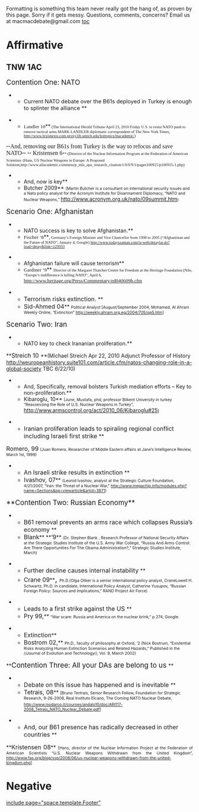 Formatting is something this team never really got the hang of, as proven by this page. Sorry if it gets messy.
Questions, comments, concerns? Email us at macmacdebate@gmail.com
[[toc]]
=Affirmative= 
==TNW 1AC== 
<span style="font-size: 14pt;">Contention One: NATO </span>


**<span style="font-size: 11.0pt;">Current NATO debate over the B61s deployed in Turkey is enough to splinter the alliance </span>**

**<span style="font-family: 'Times New Roman'; font-size: 10pt;">Landler 10</span>**<span style="font-family: 'Times New Roman'; font-size: 8pt;"> (<span class="cite">The International Herald Tribune April 23, 2010 Friday U.S. to resist NATO push to remove tactical arms MARK LANDLER diplomatic correspondent of The New York Times, http://www.lexisnexis.com.proxy.lib.umich.edu/hottopics/lnacademic/)</span></span>


<span style="font-family: 'Times New Roman'; font-size: 8pt;"><span class="cite">**<span class="tagChar"><span style="font-family: 'Times New Roman'; font-size: 12pt;">And, removing our B61s from Turkey is the way to refocus and save NATO</span></span>**</span></span>
<span style="font-family: 'Times New Roman'; font-size: 8pt;"><span class="cite">**<span class="tagChar"><span style="font-family: 'Times New Roman'; font-size: 12pt;"> Kristensen 6</span></span>**<span style="font-family: 'Times New Roman'; font-size: 8pt;"> (Director of the Nuclear Information Program at the Federation of American Scientists</span></span></span>
<span style="font-family: 'Times New Roman'; font-size: 8pt;"><span class="cite"><span style="font-family: 'Times New Roman'; font-size: 8pt;"> (Hans, US Nuclear Weapons in Europe: A Proposed Solution,http://www.allacademic.commeta/p_mla_apa_research_citation/1/0/0/9/1/pages100915/p100915-1.php)</span></span></span>



**And, now is key**
**Butcher 2009** <span class="cite"><span style="font-size: 8pt; font-weight: normal;">(Martin Butcher is a consultant on international security issues and a Nato policy analyst for the Acronym Institute for Disarmament Diplomacy, “NATO and Nuclear Weapons,” </span>[[http://www.acronym.org.uk/nato/09summit.htm]]<span style="font-size: 8pt; font-weight: normal;">)</span> </span>



<span style="font-size: 14pt;">Scenario One: Afghanistan </span>


**NATO success is key to solve Afghanistan.**
**<span style="font-family: 'Times New Roman'; font-size: 10pt;">Fischer ‘8</span>**<span class="cardChar"><span style="font-family: 'Times New Roman'; font-size: 10pt;">,</span><span style="font-family: 'Times New Roman'; font-size: 8pt;"> Germany’s Foreign Minister and Vice Chancellor from 1998 to 2005 (“Afghanistan and the Future of NATO”, January 4, Google) </span></span><span style="font-family: 'Times New Roman'; font-size: 8pt;">[[http://www.todayszaman.com/tz-web/detaylar.do?load=detay&link=129933]]</span>


**Afghanistan failure will cause terrorism**
**<span style="font-family: 'Times New Roman'; font-size: 10pt;">Gardiner ‘9</span>** <span class="cardChar"><span style="font-family: 'Times New Roman'; font-size: 8pt;">Director of the Margaret Thatcher Centre for Freedom at the Heritage Foundation (Nile, “Europe’s indifference is killing NATO”, April 6, </span></span><span style="font-family: 'Times New Roman'; font-size: 10pt;"><span class="cardChar">[[http://www.heritage.org/Press/Commentary/ed040609b.cfm]]</span></span>


**<span style="font-size: 12pt;">Terrorism risks extinction. </span>**
**<span style="font-size: 12pt;">Sid-Ahmed 04</span>** <span class="NOFORMATTING-NORMALChar"><span style="font-size: 8pt;">Political Analyst [August/September 2004, Mohamed, Al Ahram Weekly Online, “Extinction” http://weekly.ahram.org.eg/2004/705/op5.htm]</span></span>



<span style="font-size: 14pt;">Scenario Two: Iran </span>


**NATO key to check Irananian proliferation.**
<span style="margin-left: 0in;">**<span class="cite"><span style="font-size: 12pt;">Streich 10 </span></span>**(Michael Streich Apr 22, 2010 Adjunct Professor of History http://weuropeanhistory.suite101.com/article.cfm/natos-changing-role-in-a-global-society TBC 6/22/10)</span>


**And, Specifically, removal bolsters Turkish mediation efforts – Key to non-proliferation.**
**Kibaroglu, 10** <span class="cardChar"><span style="font-size: 8pt; font-weight: normal;">[June, Mustafa, phd, professor Bilkent University in turkey “Reassessing the Role of U.S. Nuclear Weapons in Turkey”, </span>[[http://www.armscontrol.org/act/2010_06/Kibaroglu#25]]<span style="font-size: 8pt; font-weight: normal;">]</span></span>



**<span class="Author"><span style="font-size: 12pt;">Iranian proliferation leads to spiraling regional conflict including Israeli first strike </span></span>**
<span style="font-size: 12pt;">Romero, 99</span>  <span style="font-size: 8pt;">(Juan <span class="Author">Romero</span>, Researcher of Middle Eastern affairs at Jane’s Intelligence Review, March 1st, <span class="cite">1999)</span></span>



**<span class="cite"><span style="font-size: 12pt;">An Israeli strike results in extinction </span></span>**
**<span class="cite"><span style="font-size: 12pt;">Ivashov, 07</span></span>** <span style="font-size: 8pt;">(Leonid Ivashov, analyst at the Strategic Culture Foundation, 4/21/2007, "Iran: the Threat of a Nuclear War," [[http://www.megachip.info/modules.php?name=Sections&op=viewarticle&artid=3871]])</span>



<span style="font-size: 14pt;">**Contention Two: Russian Economy** </span>


**<span style="font-size: 12pt;">B61 removal prevents an arms race which collapses Russia’s economy </span>**
**<span style="font-size: 12pt;">Blank</span>** **<span style="font-size: 12pt;">‘9</span>** <span style="font-size: 8pt;">(Dr. Stephen Blank , Research Professor of National Security Affairs at the Strategic Studies Institute of the U.S. Army War College, “Russia And Arms Control: Are There Opportunities For The Obama Administration?,” Strategic Studies Institute, March)</span>



**<span style="font-size: 12pt;">Further decline causes internal instability </span>**
**<span style="font-size: 12pt;">Crane 09</span>**<span style="font-size: 16pt;">, </span><span style="font-size: 8pt;">Ph.D.(Olga Oliker is a senior international policy analyst, CraneLowell H. Schwartz, Ph.D. in candidate, International Policy Analyst, Catherine Yusupov, “Russian Foreign Policy: Sources and Implications,” RAND Project Air Force)</span>



**<span style="font-size: 12pt;">Leads to a first strike against the US </span>**
**<span style="font-size: 12pt;">Pry 99,</span>** <span style="font-size: 8pt;">“War scare: Russia and America on the nuclear brink,” p 274, Google.</span>



**<span style="font-size: 12pt;">Extinction</span>**
**<span style="font-size: 12pt;">Bostrom 02,</span>** <span style="font-size: 8pt;">Ph.D., faculty of philosophy at Oxford, ‘2 (Nick Bostrum, “Existential Risks Analyzing Human Extinction Scenarios and Related Hazards,” Published in the //Journal of Evolution and Technology//, Vol. 9, March 2002)</span>



<span style="tab-stops: 289.0pt;">**<span style="font-size: 14pt;">Contention Three: All your DAs are belong to us </span>**</span>


**<span style="font-size: 12pt;">Debate on this issue has happened and is inevitable </span>**
**<span style="font-size: 12pt;">Tetrais, 08</span>** <span style="font-size: 8pt;">[Bruno Tertrais, Senior Research Fellow, Foundation for Strategic Research, 9-26-2008, Real Instituto Elcano, The Coming NATO Nuclear Debate, </span><span style="color: windowtext; font-size: 8pt;">[[http://www.isodarco.it/courses/andalo10/doc/ARI117-2008_Tetrais_NATO_Nuclear_Debate.pdf]]</span><span style="font-size: 8pt;">]</span>



**<span style="font-size: 12pt;">And, our B61 presence has radically decreased in other countries </span>**
<span style="display: block; mso-layout-grid-align: none; mso-pagination: none; text-align: justify; text-autospace: none;">**<span style="font-size: 12pt;">Kristensen 08</span>** <span style="font-size: 8pt;">[Hans, director of the Nuclear Information Project at the Federation of American Scientists “U.S. Nuclear Weapons Withdrawn from the United Kingdom”, </span><span style="color: windowtext; font-size: 8pt;">[[http://www.fas.org/blog/ssp/2008/06/us-nuclear-weapons-withdrawn-from-the-united-kingdom.php]]</span><span style="font-size: 8pt;">]</span></span>


=Negative= 

[[include page="space.template.Footer"]]